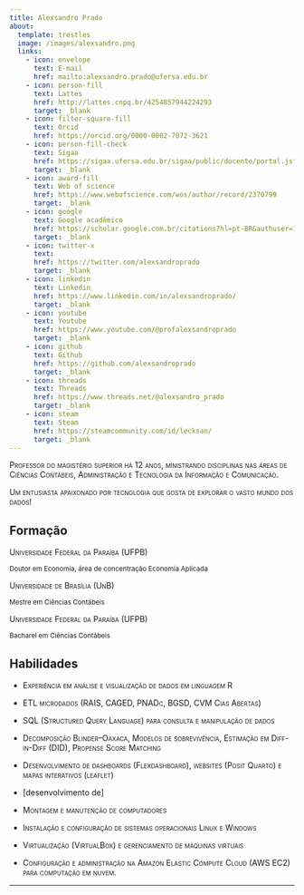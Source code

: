 ```yaml
---
title: Alexsandro Prado
about:
  template: trestles
  image: /images/alexsandro.png
  links:
    - icon: envelope
      text: E-mail
      href: mailto:alexsandro.prado@ufersa.edu.br
    - icon: person-fill
      text: Lattes
      href: http://lattes.cnpq.br/4254857944224293
      target: _blank
    - icon: filter-square-fill          
      text: Orcid
      href: https://orcid.org/0000-0002-7072-3621
    - icon: person-fill-check
      text: Sigaa
      href: https://sigaa.ufersa.edu.br/sigaa/public/docente/portal.jsf?siape=1987186
      target: _blank    
    - icon: award-fill
      text: Web of science
      href: https://www.webofscience.com/wos/author/record/2370799
      target: _blank  
    - icon: google
      text: Google acadêmico
      href: https://scholar.google.com.br/citations?hl=pt-BR&authuser=1&user=vMRqbikAAAAJ
      target: _blank  
    - icon: twitter-x
      text:  
      href: https://twitter.com/alexsandroprado
      target: _blank
    - icon: linkedin
      text: Linkedin
      href: https://www.linkedin.com/in/alexsandroprado/
      target: _blank
    - icon: youtube
      text: Youtube
      href: https://www.youtube.com/@profalexsandroprado
      target: _blank
    - icon: github
      text: Github
      href: https://github.com/alexsandroprado
      target: _blank
    - icon: threads
      text: Threads
      href: https://www.threads.net/@alexsandro_prado
      target: _blank
    - icon: steam
      text: Steam
      href: https://steamcommunity.com/id/lecksan/
      target: _blank   
---
```


::: {#hero-heading}
[Professor do magistério superior há 12 anos, ministrando disciplinas nas áreas de Ciências Contábeis, Administração e Tecnologia da Informação e Comunicação.]{.smallcaps}

[Um entusiasta apaixonado por tecnologia que gosta de explorar o vasto mundo dos dados!]{.smallcaps}



## Formação

[Universidade Federal da Paraíba (UFPB)]{.smallcaps}

^Doutor em Economia, área de concentração Economia Aplicada^

[Universidade de Brasília (UnB)]{.smallcaps}

^Mestre em Ciências Contábeis^

[Universidade Federal da Paraíba (UFPB)]{.smallcaps}

^Bacharel em Ciências Contábeis^

## Habilidades

-   [Experiência em análise e visualização de dados em linguagem R]{.smallcaps}

-   [ETL microdados (RAIS, CAGED, PNADc, BGSD, CVM Cias Abertas)]{.smallcaps}

-   [SQL (Structured Query Language) para consulta e manipulação de dados]{.smallcaps}

-   [Decomposição Blinder–Oaxaca, Modelos de sobrevivência, Estimação em Diff-in-Diff (DID), Propense Score Matching]{.smallcaps}

-   [Desenvolvimento de dashboards (Flexdashboard), websites (Posit Quarto) e  mapas interativos (leaflet)]{.smallcaps}
-   [desenvolvimento de]

-   [Montagem e manutenção de computadores]{.smallcaps}

-   [Instalação e configuração de sistemas operacionais Linux e Windows]{.smallcaps}

-   [Virtualização (VirtualBox) e gerenciamento de máquinas virtuais]{.smallcaps}

-   [Configuração e administração na Amazon Elastic Compute Cloud (AWS EC2) para computação em nuvem.]{.smallcaps}
:::

------------------------------------------------------------------------

